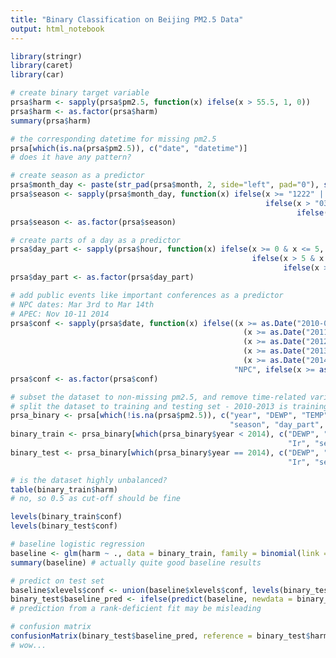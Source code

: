 ```yaml
---
title: "Binary Classification on Beijing PM2.5 Data"
output: html_notebook
---
```


```r
library(stringr)
library(caret)
library(car)
```

```r
# create binary target variable
prsa$harm <- sapply(prsa$pm2.5, function(x) ifelse(x > 55.5, 1, 0))
prsa$harm <- as.factor(prsa$harm)
summary(prsa$harm)
```

```r
# the corresponding datetime for missing pm2.5
prsa[which(is.na(prsa$pm2.5)), c("date", "datetime")]
# does it have any pattern?
```

```r
# create season as a predictor
prsa$month_day <- paste(str_pad(prsa$month, 2, side="left", pad="0"), str_pad(prsa$day, 2, side="left", pad="0"), sep = "")
prsa$season <- sapply(prsa$month_day, function(x) ifelse(x >= "1222" | x <= "0321", "winter",
                                                         ifelse(x > "0321" & x <= "0622", "spring",
                                                                ifelse(x > "0622" & x <= "0923", "summer", "fall"))))
prsa$season <- as.factor(prsa$season)
```

```r
# create parts of a day as a predictor
prsa$day_part <- sapply(prsa$hour, function(x) ifelse(x >= 0 & x <= 5, "night",
                                                      ifelse(x > 5 & x <= 11, "morning",
                                                             ifelse(x > 11 & x < 18, "afternoon", "evening"))))
prsa$day_part <- as.factor(prsa$day_part)
```

```r
# add public events like important conferences as a predictor
# NPC dates: Mar 3rd to Mar 14th
# APEC: Nov 10-11 2014
prsa$conf <- sapply(prsa$date, function(x) ifelse((x >= as.Date("2010-03-03") & x <= as.Date("2010-03-14")) |
                                                    (x >= as.Date("2011-03-03") & x <= as.Date("2011-03-14")) |
                                                    (x >= as.Date("2012-03-03") & x <= as.Date("2012-03-14")) |
                                                    (x >= as.Date("2013-03-03") & x <= as.Date("2013-03-14")) |
                                                    (x >= as.Date("2014-03-03") & x <= as.Date("2014-03-14")),
                                                  "NPC", ifelse(x >= as.Date("2014-11-10") & x <= as.Date("2014-11-11"), "APEC", "None")))
prsa$conf <- as.factor(prsa$conf)
```

```r
# subset the dataset to non-missing pm2.5, and remove time-related variables
# split the dataset to training and testing set - 2010-2013 is training, 2014 is testing
prsa_binary <- prsa[which(!is.na(prsa$pm2.5)), c("year", "DEWP", "TEMP", "PRES", "cbwd", "Iws", "Is", "Ir",
                                                 "season", "day_part", "conf", "harm")]
binary_train <- prsa_binary[which(prsa_binary$year < 2014), c("DEWP", "TEMP", "PRES", "cbwd", "Iws", "Is",
                                                              "Ir", "season", "day_part", "conf", "harm")]
binary_test <- prsa_binary[which(prsa_binary$year == 2014), c("DEWP", "TEMP", "PRES", "cbwd", "Iws", "Is",
                                                              "Ir", "season", "day_part", "conf", "harm")]
```

```r
# is the dataset highly unbalanced?
table(binary_train$harm)
# no, so 0.5 as cut-off should be fine
```

```r
levels(binary_train$conf)
levels(binary_test$conf)
```

```r
# baseline logistic regression
baseline <- glm(harm ~ ., data = binary_train, family = binomial(link = "logit"))
summary(baseline) # actually quite good baseline results
```

```r
# predict on test set
baseline$xlevels$conf <- union(baseline$xlevels$conf, levels(binary_test$conf))
binary_test$baseline_pred <- ifelse(predict(baseline, newdata = binary_test, type = "response") > 0.5, 1, 0)
# prediction from a rank-deficient fit may be misleading
```

```r
# confusion matrix
confusionMatrix(binary_test$baseline_pred, reference = binary_test$harm)
# wow...
```

